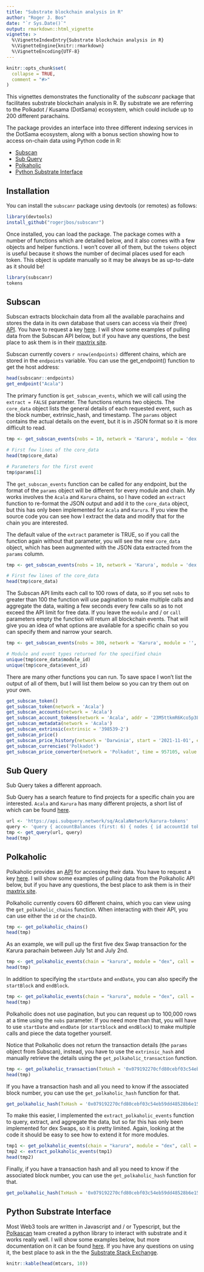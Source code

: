 ```yaml
---
title: "Substrate blockchain analysis in R"
author: "Roger J. Bos"
date: "`r Sys.Date()`"
output: rmarkdown::html_vignette
vignette: >
  %\VignetteIndexEntry{Substrate blockchain analysis in R}
  %\VignetteEngine{knitr::rmarkdown}
  %\VignetteEncoding{UTF-8}
---
```


```r
knitr::opts_chunk$set(
  collapse = TRUE,
  comment = "#>"
)
```

This vignettes demonstrates the functionality of the *subscanr* package that facilitates substrate blockchain analysis in R.  By substrate we are referring to the Polkadot / Kusama (DotSama) ecosystem, which could include up to 200 different parachains.  

The package provides an interface into three different indexing services in the DotSama ecosystem, along with a bonus section showing how to access on-chain data using Python code in R:

- [Subscan](https://www.subscan.io/)
- [Sub Query](https://subquery.network/)
- [Polkaholic](https://polkaholic.io/#chains)
- [Python Substrate Interface](https://github.com/polkascan/py-substrate-interface)

## Installation

You can install the `subscanr` package using devtools (or remotes) as follows:

```r
library(devtools)
install_github("rogerjbos/subscanr")
```

Once installed, you can load the package.  The package comes with a number of functions which are detailed below, and it also comes with a few objects and helper functions.  I won't cover all of them, but the `tokens` object is useful because it shows the number of decimal places used for each token.  This object is update manually so it may be always be as up-to-date as it should be!

```r
library(subscanr)
tokens
```

## Subscan

Subscan extracts blockchain data from all the available parachains and stores the data in its own database that users can access via their (free) [API](https://support.subscan.io/#introduction).  You have to request a key [here](https://pro.subscan.io/login).  I will show some examples of pulling data from the Subscan API below, but if you have any questions, the best place to ask them is in their [maxtrix site](https://app.element.io/#/room/#subscan:matrix.org).

Subscan currently covers `r nrow(endpoints)` different chains, which are stored in the `endpoints` variable.  You can use the get_endpoint() function to get the host address:

```r
head(subscanr::endpoints)
get_endpoint("Acala")
```

The primary function is `get_subscan_events`, which we will call using the `extract = FALSE` parameter.  The functions returns two objects.  The `core_data` object lists the general details of each requested event, such as the block number, extrinsic_hash, and timestamp.  The `params` object contains the actual details on the event, but it is in JSON format so it is more difficult to read.

```r
tmp <- get_subscan_events(nobs = 10, network = 'Karura', module = 'dex', call = 'Swap', extract = FALSE)

# First few lines of the core_data
head(tmp$core_data)

# Parameters for the first event
tmp$params[1]
```
The `get_subscan_events` function can be called for any endpoint, but the format of the `params` object will be different for every module and chain.  My works involves the `Acala` and `Karura` chains, so I have coded an `extract` function to re-format the JSON output and add it to the `core_data` object, but this has only been implemented for `Acala` and `Karura`.  If you view the source code you can see how I extract the data and modify that for the chain you are interested.  

The default value of the `extract` parameter is TRUE, so if you call the function again without that parameter, you will see the new `core_data` object, which has been augmented with the JSON data extracted from the `params` column.

```r
tmp <- get_subscan_events(nobs = 10, network = 'Karura', module = 'dex', call = 'Swap')

# First few lines of the core_data
head(tmp$core_data)
```

The Subscan API limits each call to 100 rows of data, so if you set `nobs` to greater than 100 the function will use pagination to make multiple calls and aggregate the data, waiting a few seconds every few calls so as to not exceed the API limit for free data.  If you leave the `module` and / or `call` parameters empty the function will return all blockchain events.  That will give you an idea of what options are available for a specific chain so you can specify them and narrow your search.

```r
tmp <- get_subscan_events(nobs = 300, network = 'Karura', module = '', call = '', extract = FALSE)

# Module and event types returned for the specified chain
unique(tmp$core_data$module_id)
unique(tmp$core_data$event_id)
```

There are many other functions you can run.  To save space I won't list the output of all of them, but I will list them below so you can try them out on your own.

```r
get_subscan_token()
get_subscan_token(network = 'Acala')
get_subscan_accounts(network = 'Acala')
get_subscan_account_tokens(network = 'Acala', addr = '23M5ttkmR6Kco5p3LFGKMpMv4zvLkKdUQWW1wGGoV8zDX3am')
get_subscan_metadata(network = 'Acala')
get_subscan_extrinsic(extrinsic = '398539-2')
get_subscan_price()
get_subscan_price_history(network = 'Darwinia', start = '2021-11-01', end = '2021-11-02')
get_subscan_currencies('Polkadot')
get_subscan_price_converter(network = 'Polkadot', time = 957105, value = 1000, from = 'USD', quote = 'DOT')
```

## Sub Query

Sub Query takes a different approach.


Sub Query has a search feature to find projects for a specific chain you are interested.  `Acala` and `Karura` has many different projects, a short list of which can be found [here](https://acala.rogerjbos.com/about/).


```r

url <- 'https://api.subquery.network/sq/AcalaNetwork/karura-tokens'
query <- 'query { accountBalances (first: 6) { nodes { id accountId tokenId total } } }'
tmp <- get_query(url, query)
head(tmp)
```






## Polkaholic

Polkaholic provides an [API](https://docs.polkaholic.io/#introduction) for accessing their data.  You have to request a key [here](https://polkaholic.io/login).  I will show some examples of pulling data from the Polkaholic API below, but if you have any questions, the best place to ask them is in their [maxtrix site](https://app.element.io/#/room/#subscan:matrix.org).

Polkaholic currently covers 60 different chains, which you can view using the `get_polkaholic_chains` function.  When interacting with their API, you can use either the `id` or the `chainID`.

```r
tmp <- get_polkaholic_chains()
head(tmp)
```
As an example, we will pull up the first five dex Swap transaction for the Karura parachain between July 1st and July 2nd.

```r
tmp <- get_polkaholic_events(chain = "karura", module = "dex", call = 'Swap', startDate='2022-07-01', endDate='2022-07-02', nobs = 5)
head(tmp)
```

In addition to specifying the `startDate` and `endDate`, you can also specify the `startBlock` and `endBlock`.

```r
tmp <- get_polkaholic_events(chain = "karura", module = "dex", call = 'Swap', startBlock=1000000, endBlock=1000015, nobs = 5)
head(tmp)
```

Polkaholic does not use pagination, but you can request up to 100,000 rows at a time using the `nobs` parameter.  If you need more than that, you will have to use `startDate` and `endDate` (or `startblock` and `endBlock`) to make multiple calls and piece the data together yourself.

Notice that Polkaholic does not return the transaction details (the `params` object from Subscan), instead, you have to use the `extrinsic_hash` and manually retrieve the details using the `get_polkaholic_transaction` function.


```r
tmp <- get_polkaholic_transaction(TxHash = '0x079192270cfd80cebf03c54eb59dd48528b6e1506a697ed6c11a832deb193bd4')
head(tmp)
```

If you have a transaction hash and all you need to know if the associated block number, you can use the `get_polkaholic_hash` function for that.

```r
get_polkaholic_hash(TxHash = '0x079192270cfd80cebf03c54eb59dd48528b6e1506a697ed6c11a832deb193bd4')
```

To make this easier, I implemented the `extract_polkaholic_events` function to query, extract, and aggregate the data, but so far this has only been implemented for dex Swaps, so it is pretty limited.  Again, looking at the code it should be easy to see how to extend it for more modules.

```r
tmp1 <- get_polkaholic_events(chain = "karura", module = "dex", call = 'Swap', startBlock=1, endBlock=2208550, nobs = 10)
tmp2 <- extract_polkaholic_events(tmp1)
head(tmp2)
```

Finally, if you have a transaction hash and all you need to know if the associated block number, you can use the `get_polkaholic_hash` function for that.

```r
get_polkaholic_hash(TxHash = '0x079192270cfd80cebf03c54eb59dd48528b6e1506a697ed6c11a832deb193bd4')
```

## Python Substrate Interface

Most Web3 tools are written in Javascript and / or Typescript, but the [Polkascan](https://explorer.polkascan.io/) team created a python library to interact with substrate and it works really well.  I will show some examples below, but more documentation on it can be found [here](https://polkascan.github.io/py-substrate-interface/).  If you have any questions on using it, the best place to ask in the the [Substrate Stack Exchange](https://substrate.stackexchange.com/).

```r
knitr::kable(head(mtcars, 10))
```

